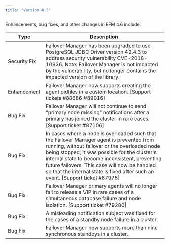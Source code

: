 ```yaml
---
title: "Version 4.6"
---
```


Enhancements, bug fixes, and other changes in EFM 4.6 include:

| Type | Description |
| ---- |------------ |
| Security Fix | Failover Manager has been upgraded to use PostgreSQL JDBC Driver version 42.4.3 to address security vulnerability CVE-2018-10936. Note: Failover Manager is not impacted by the vulnerability, but no longer contains the impacted version of the library. |
| Enhancement | Failover Manager now supports creating the agent pidfiles in a custom location. [Support tickets #88686 #89016] |
| Bug Fix | Failover Manager will not continue to send "primary node missing" notifications after a primary has joined the cluster in rare cases. [Support ticket #87106] |
| Bug Fix | In cases where a node is overloaded such that the Failover Manager agent is prevented from running, without failover or the overloaded node being stopped, it was possible for the cluster's internal state to become inconsistent, preventing future failovers. This case will now be handled so that the internal state is fixed after such an event. [Support ticket #87975] |
| Bug Fix | Failover Manager primary agents will no longer fail to release a VIP in rare cases of a simultaneous database failure and node isolation. [Support ticket #79280] |
| Bug Fix | A misleading notification subject was fixed for the cases of a standby node failure in a cluster. |
| Bug Fix | Failover Manager now supports more than nine synchronous standbys in a cluster. |

